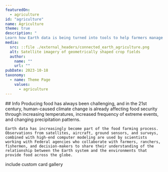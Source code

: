 ```yaml
---
featuredOn:
  - agriculture
id: "agriculture"
name: Agriculture
theme: true
description: "
Learn how Earth data is being turned into tools to help farmers manage their crops in a changing climate."
media:
  src: ::file ./external_headers/connected_earth_agriculture.png
  alt: Satellite imagery of geometrically shaped crop fields
  author:
    name: ""
    url: ""
pubDate: 2023-10-18
taxonomy:
  - name: Theme Page
    values:
      - agriculture
---
```


<Block>
  <Prose>
    ## Info
    Producing food has always been challenging, and in the 21st century, human-caused climate change is already affecting food security through increasing temperatures, increased frequency of extreme events, and changing precipitation patterns.

    Earth data has increasingly become part of the food farming process.
    Observations from satellites, aircraft, ground sensors, and surveys, combined with high-end computer modeling are used by scientists working with Federal agencies who collaborate with farmers, ranchers, fishermen, and decision-makers to share their understanding of the relationship between the Earth system and the environments that provide food across the globe.
  </Prose>
</Block>


<Block type="wide">
  <Prose> include custom card gallery </Prose>
</Block>